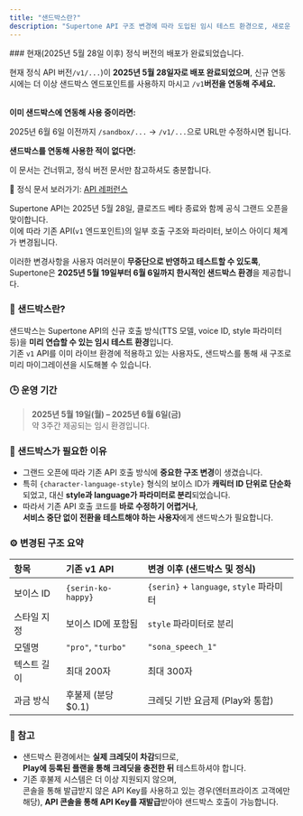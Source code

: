 ```yaml
---
title: "샌드박스란?"
description: "Supertone API 구조 변경에 따라 도입된 임시 테스트 환경으로, 새로운 호출 방식을 사전 점검할 수 있습니다."
---
```


<Warning>
  ### 현재(2025년 5월 28일 이후) 정식 버전의 배포가 완료되었습니다.

  현재 정식 API 버전`/v1/...`)이 **2025년 5월 28일자로 배포 완료되었으며**, 신규 연동 시에는 더 이상 샌드박스 엔드포인트를 사용하지 마시고 `/v1`**버전을 연동해 주세요.**

  \
  **이미 샌드박스에 연동해 사용 중이라면:**

  2025년 6월 6일 이전까지 `/sandbox/...` → `/v1/...`으로 URL만 수정하시면 됩니다.

  **샌드박스를 연동해 사용한 적이 없다면:**

  이 문서는 건너뛰고, 정식 버전 문서만 참고하셔도 충분합니다.

  📄 정식 문서 보러가기: [API 레퍼런스](/ko/api-reference/introduction)
</Warning>

Supertone API는 2025년 5월 28일, 클로즈드 베타 종료와 함께 공식 그랜드 오픈을 맞이합니다.\
이에 따라 기존 API(`v1` 엔드포인트)의 일부 호출 구조와 파라미터, 보이스 아이디 체계가 변경됩니다.

이러한 변경사항을 사용자 여러분이 **무중단으로 반영하고 테스트할 수 있도록**,\
Supertone은 **2025년 5월 19일부터 6월 6일까지 한시적인 샌드박스 환경**을 제공합니다.

### 🔧 샌드박스란?

샌드박스는 Supertone API의 신규 호출 방식(TTS 모델, voice ID, style 파라미터 등)을 **미리 연습할 수 있는 임시 테스트 환경**입니다.\
기존 `v1` API를 이미 라이브 환경에 적용하고 있는 사용자도, 샌드박스를 통해 새 구조로 미리 마이그레이션을 시도해볼 수 있습니다.

### 🕒 운영 기간

> **2025년 5월 19일(월) – 2025년 6월 6일(금)**\
> 약 3주간 제공되는 임시 환경입니다.

### 🧭 샌드박스가 필요한 이유

- 그랜드 오픈에 따라 기존 API 호출 방식에 **중요한 구조 변경**이 생겼습니다.
- 특히 `{character-language-style}` 형식의 보이스 ID가 **캐릭터 ID 단위로 단순화**되었고, 대신 **style과 language가 파라미터로 분리**되었습니다.
- 따라서 기존 API 호출 코드를 **바로 수정하기 어렵거나**,\
  **서비스 중단 없이 전환을 테스트해야 하는 사용자**에게 샌드박스가 필요합니다.

### ⚙️ 변경된 구조 요약

| 항목     | 기존 v1 API          | 변경 이후 (샌드박스 및 정식)                     |
| :----- | :----------------- | :------------------------------------ |
| 보이스 ID | `{serin-ko-happy}` | `{serin}` \+ `language`, `style` 파라미터 |
| 스타일 지정 | 보이스 ID에 포함됨        | `style` 파라미터로 분리                      |
| 모델명    | `"pro"`, `"turbo"` | `"sona_speech_1"`                     |
| 텍스트 길이 | 최대 200자            | 최대 300자                               |
| 과금 방식  | 후불제 (분당 \$0.1)     | 크레딧 기반 요금제 (Play와 통합)                 |

### 📝 참고

- 샌드박스 환경에서는 **실제 크레딧이 차감**되므로,\
  **Play에 등록된 플랜을 통해 크레딧을 충전한 뒤** 테스트하셔야 합니다.
- 기존 후불제 시스템은 더 이상 지원되지 않으며,\
  콘솔을 통해 발급받지 않은 API Key를 사용하고 있는 경우(엔터프라이즈 고객에만 해당), **API 콘솔을 통해 API Key를 재발급**받아야 샌드박스 호출이 가능합니다.